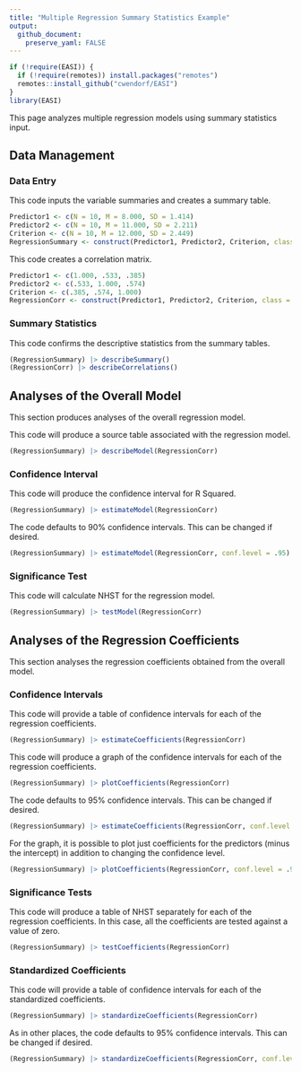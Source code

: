 ```yaml
---
title: "Multiple Regression Summary Statistics Example"
output:
  github_document:
    preserve_yaml: FALSE
---
```


```r
if (!require(EASI)) {
  if (!require(remotes)) install.packages("remotes")
  remotes::install_github("cwendorf/EASI")
}
library(EASI)
```

This page analyzes multiple regression models using summary statistics input.

## Data Management

### Data Entry

This code inputs the variable summaries and creates a summary table.
```r
Predictor1 <- c(N = 10, M = 8.000, SD = 1.414)
Predictor2 <- c(N = 10, M = 11.000, SD = 2.211)
Criterion <- c(N = 10, M = 12.000, SD = 2.449)
RegressionSummary <- construct(Predictor1, Predictor2, Criterion, class = "wss")
```

This code creates a correlation matrix.
```r
Predictor1 <- c(1.000, .533, .385)
Predictor2 <- c(.533, 1.000, .574)
Criterion <- c(.385, .574, 1.000)
RegressionCorr <- construct(Predictor1, Predictor2, Criterion, class = "corr")
```

### Summary Statistics

This code confirms the descriptive statistics from the summary tables.
```r
(RegressionSummary) |> describeSummary()
(RegressionCorr) |> describeCorrelations()
```

## Analyses of the Overall Model

This section produces analyses of the overall regression model.

This code will produce a source table associated with the regression model.
```r
(RegressionSummary) |> describeModel(RegressionCorr)
```

### Confidence Interval

This code will produce the confidence interval for R Squared.
```r
(RegressionSummary) |> estimateModel(RegressionCorr)
```

The code defaults to 90% confidence intervals. This can be changed if desired.
```r
(RegressionSummary) |> estimateModel(RegressionCorr, conf.level = .95)
```

### Significance Test

This code will calculate NHST for the regression model.
```r
(RegressionSummary) |> testModel(RegressionCorr)
```

## Analyses of the Regression Coefficients

This section analyses the regression coefficients obtained from the overall model.

### Confidence Intervals

This code will provide a table of confidence intervals for each of the regression coefficients.
```r
(RegressionSummary) |> estimateCoefficients(RegressionCorr)
```

This code will produce a graph of the confidence intervals for each of the regression coefficients.
```r
(RegressionSummary) |> plotCoefficients(RegressionCorr)
```

The code defaults to 95% confidence intervals. This can be changed if desired.
```r
(RegressionSummary) |> estimateCoefficients(RegressionCorr, conf.level = .99)
```

For the graph, it is possible to plot just coefficients for the predictors (minus the intercept) in addition to changing the confidence level.
```r
(RegressionSummary) |> plotCoefficients(RegressionCorr, conf.level = .99, line = 0, intercept = FALSE)
```

### Significance Tests

This code will produce a table of NHST separately for each of the regression coefficients. In this case, all the coefficients are tested against a value of zero.
```r
(RegressionSummary) |> testCoefficients(RegressionCorr)
```

### Standardized Coefficients

This code will provide a table of confidence intervals for each of the standardized coefficients.
```r
(RegressionSummary) |> standardizeCoefficients(RegressionCorr)
```

As in other places, the code defaults to 95% confidence intervals. This can be changed if desired.
```r
(RegressionSummary) |> standardizeCoefficients(RegressionCorr, conf.level = .99)
```
